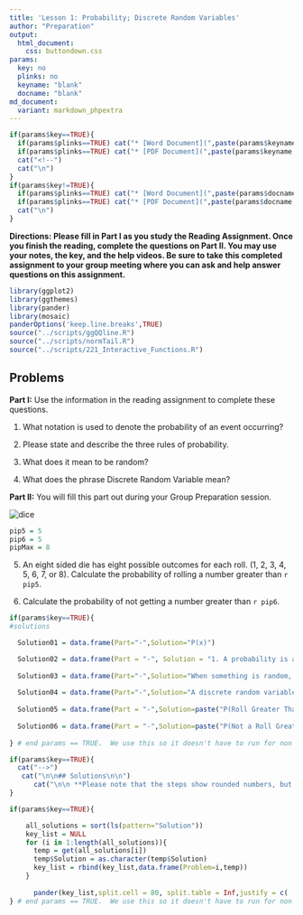 ```yaml
---
title: 'Lesson 1: Probability; Discrete Random Variables'
author: "Preparation"
output:
  html_document:
    css: buttondown.css
params:
  key: no
  plinks: no
  keyname: "blank"
  docname: "blank"
md_document:
  variant: markdown_phpextra
---
```


```r
if(params$key==TRUE){
  if(params$plinks==TRUE) cat("* [Word Document](",paste(params$keyname,"docx",sep="."),")\n")
  if(params$plinks==TRUE) cat("* [PDF Document](",paste(params$keyname,"pdf",sep="."),")\n")
  cat("<!--")
  cat("\n")
} 
if(params$key!=TRUE){
  if(params$plinks==TRUE) cat("* [Word Document](",paste(params$docname,"docx",sep="."),")\n")
  if(params$plinks==TRUE) cat("* [PDF Document](",paste(params$docname,"pdf",sep="."),")\n")
  cat("\n")
}
```

**Directions: Please fill in Part I as you study the Reading Assignment. Once you finish the reading, complete the questions on Part II. You may use your notes, the key, and the help videos. Be sure to take this completed assignment to your group meeting where you can ask and help answer questions on this assignment.**

```r
library(ggplot2)
library(ggthemes)
library(pander)
library(mosaic)
panderOptions('keep.line.breaks',TRUE)
source("../scripts/ggQQline.R")
source("../scripts/normTail.R")
source("../scripts/221_Interactive_Functions.R")
```

## Problems

**Part I:**  Use the information in the reading assignment to complete these questions.

1. What notation is used to denote the probability of an event occurring?

2. Please state and describe the three rules of probability.

3. What does it mean to be random?

4. What does the phrase Discrete Random Variable mean?

**Part II:**  You will fill this part out during your Group Preparation session.

![dice](../images/L4_Prep_PartII_Q1.png)
<!-- http://www.gmdice.com/media/catalog/product/cache/1/image/9df78eab33525d08d6e5fb8d27136e95/c/h/cheap-dice-purple-transparent-d8.jpg -->

```r
pip5 = 5
pip6 = 5
pipMax = 8
```


5. An eight sided die has eight possible outcomes for each roll. (1, 2, 3, 4, 5, 6, 7, or 8).  Calculate the probability of rolling a number greater than `r pip5`. 

6. Calculate the probability of not getting a number greater than `r pip6`.  

```r
if(params$key==TRUE){
#solutions

  Solution01 = data.frame(Part="-",Solution="P(x)")

  Solution02 = data.frame(Part = "-", Solution = "1. A probability is a number between 0 and 1.\\\n \\\n 2. If you list all the outcomes of a probability experiment the probability that one of these outcomes will occur is 1.  In other words, the sum of the probabilities in any probability is 1. \\\n \\\n 3. The probability that an outcome will not occur is 1 minus the probability that it will occur.")
  
  Solution03 = data.frame(Part="-",Solution="When something is random, it follows a long term pattern, but we usually do not know the outcome of the next experiment.")
  
  Solution04 = data.frame(Part="-",Solution="A discrete random variable is something that varies following a specific pattern or distribution over the long run.  They are discrete if they can be listed.")
  
  Solution05 = data.frame(Part = "-",Solution=paste("P(Roll Greater Than ",pip5,") = ",pipMax-pip5,"/",pipMax," or ",round((pipMax - pip5)/pipMax,3),sep = ""))
  
  Solution06 = data.frame(Part = "-",Solution=paste("P(Not a Roll Greater Than ",pip6,")  = ",pip6,"/",pipMax," or ",round(pip6/pipMax,3),sep = ""))
  
} # end params == TRUE.  We use this so it doesn't have to run for non answer key path. 
```


```r
if(params$key==TRUE){
  cat("-->")
   cat("\n\n## Solutions\n\n")
      cat("\n\n **Please note that the steps show rounded numbers, but that the final answers to the problems are calculated without rounding.**")
}
```



```r
if(params$key==TRUE){

    all_solutions = sort(ls(pattern="Solution"))
    key_list = NULL
    for (i in 1:length(all_solutions)){
      temp = get(all_solutions[i])
      temp$Solution = as.character(temp$Solution)
      key_list = rbind(key_list,data.frame(Problem=i,temp))
    }
    
      pander(key_list,split.cell = 80, split.table = Inf,justify = c( 'center', 'left',"left"))
} # end params == TRUE.  We use this so it doesn't have to run for non answer key path.

```

